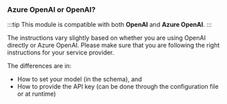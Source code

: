 ### Azure OpenAI or OpenAI?

:::tip
This module is compatible with both **OpenAI** and **Azure OpenAI**.
:::

The instructions vary slightly based on whether you are using OpenAI directly or Azure OpenAI. Please make sure that you are following the right instructions for your service provider.

The differences are in:
- How to set your model (in the schema), and
- How to provide the API key (can be done through the configuration file or at runtime)

